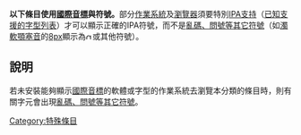 '''以下條目使用[[國際音標|國際音標]]與符號。'''部分[[作業系統|作業系統]]及[[瀏覽器|瀏覽器]]須要特別[[國際音標#國際音標号码|IPA支持]]（[[Template:IPA/doc#字体列表|已知支援的字型列表]]）才可以顯示正確的IPA符號，而不是[[亂碼|亂碼、問號等其它符號]]（如[[濁軟顎塞音|濁軟顎塞音]]的[[file:opentail_g.svg|8px]]顯示為[[File:ꞬMSReferenceSansSerif.png|12px]]或其他符號）。

==說明==
若未安裝能夠顯示[[國際音標|國際音標]]的軟體或字型的作業系統去瀏覽本分類的條目時，則有關字元會出現[[亂碼|亂碼、問號等其它符號]]。
[[Category:特殊條目|Category:特殊條目]]
{{hiddencat}}